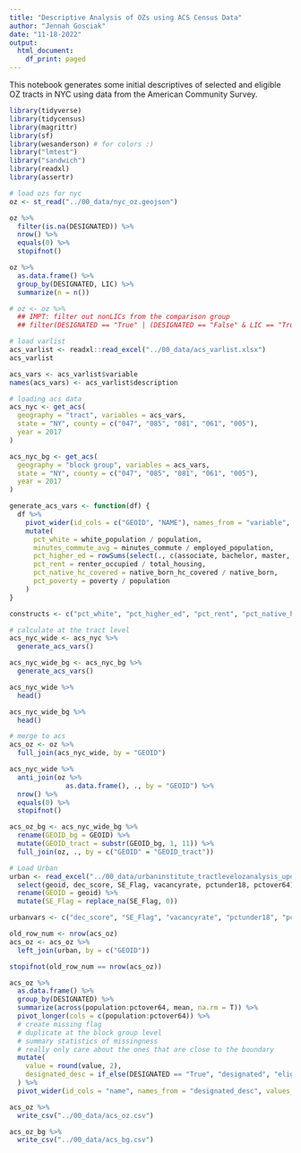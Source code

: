 ```yaml
---
title: "Descriptive Analysis of OZs using ACS Census Data"
author: "Jennah Gosciak"
date: "11-18-2022"
output:
  html_document:
    df_print: paged
---
```


This notebook generates some initial descriptives of selected and eligible OZ tracts in NYC using data from the American Community Survey.

```r
library(tidyverse)
library(tidycensus)
library(magrittr)
library(sf)
library(wesanderson) # for colors :)
library("lmtest")
library("sandwich")
library(readxl)
library(assertr)
```
```r
# load ozs for nyc
oz <- st_read("../00_data/nyc_oz.geojson")

oz %>%
  filter(is.na(DESIGNATED)) %>%
  nrow() %>%
  equals(0) %>%
  stopifnot()

oz %>% 
  as.data.frame() %>% 
  group_by(DESIGNATED, LIC) %>% 
  summarize(n = n())

# oz <- oz %>% 
  ## IMPT: filter out nonLICs from the comparison group
  ## filter(DESIGNATED == "True" | (DESIGNATED == "False" & LIC == "True"))
```

```r
# load varlist
acs_varlist <- readxl::read_excel("../00_data/acs_varlist.xlsx")
acs_varlist

acs_vars <- acs_varlist$variable
names(acs_vars) <- acs_varlist$description

# loading acs data
acs_nyc <- get_acs(
  geography = "tract", variables = acs_vars,
  state = "NY", county = c("047", "085", "081", "061", "005"),
  year = 2017
)

acs_nyc_bg <- get_acs(
  geography = "block group", variables = acs_vars,
  state = "NY", county = c("047", "085", "081", "061", "005"),
  year = 2017
)

generate_acs_vars <- function(df) {
  df %>%
    pivot_wider(id_cols = c("GEOID", "NAME"), names_from = "variable", values_from = "estimate") %>%
    mutate(
      pct_white = white_population / population,
      minutes_commute_avg = minutes_commute / employed_population,
      pct_higher_ed = rowSums(select(., c(associate, bachelor, master, professional_school, doctoral)), na.rm = T) / population,
      pct_rent = renter_occupied / total_housing,
      pct_native_hc_covered = native_born_hc_covered / native_born,
      pct_poverty = poverty / population
    )
}

constructs <- c("pct_white", "pct_higher_ed", "pct_rent", "pct_native_hc_covered", "pct_poverty", "minutes_commute_avg")

# calculate at the tract level
acs_nyc_wide <- acs_nyc %>%
  generate_acs_vars()

acs_nyc_wide_bg <- acs_nyc_bg %>%
  generate_acs_vars()

acs_nyc_wide %>%
  head()

acs_nyc_wide_bg %>%
  head()
```

```r
# merge to acs
acs_oz <- oz %>%
  full_join(acs_nyc_wide, by = "GEOID")

acs_nyc_wide %>% 
  anti_join(oz %>% 
              as.data.frame(), ., by = "GEOID") %>% 
  nrow() %>% 
  equals(0) %>% 
  stopifnot()

acs_oz_bg <- acs_nyc_wide_bg %>%
  rename(GEOID_bg = GEOID) %>%
  mutate(GEOID_tract = substr(GEOID_bg, 1, 11)) %>%
  full_join(oz, ., by = c("GEOID" = "GEOID_tract"))
```

```r
# Load Urban
urban <- read_excel("../00_data/urbaninstitute_tractlevelozanalysis_update01142021.xlsx") %>%
  select(geoid, dec_score, SE_Flag, vacancyrate, pctunder18, pctover64) %>%
  rename(GEOID = geoid) %>%
  mutate(SE_Flag = replace_na(SE_Flag, 0))

urbanvars <- c("dec_score", "SE_Flag", "vacancyrate", "pctunder18", "pctover64")

old_row_num <- nrow(acs_oz)
acs_oz <- acs_oz %>%
  left_join(urban, by = c("GEOID"))

stopifnot(old_row_num == nrow(acs_oz))
```

```r
acs_oz %>%
  as.data.frame() %>%
  group_by(DESIGNATED) %>%
  summarize(across(population:pctover64, mean, na.rm = T)) %>%
  pivot_longer(cols = c(population:pctover64)) %>%
  # create missing flag
  # duplicate at the block group level
  # summary statistics of missingness
  # really only care about the ones that are close to the boundary
  mutate(
    value = round(value, 2),
    designated_desc = if_else(DESIGNATED == "True", "designated", "eligible")
  ) %>%
  pivot_wider(id_cols = "name", names_from = "designated_desc", values_from = "value")
```

```r
acs_oz %>%
  write_csv("../00_data/acs_oz.csv")

acs_oz_bg %>%
  write_csv("../00_data/acs_bg.csv")
```
